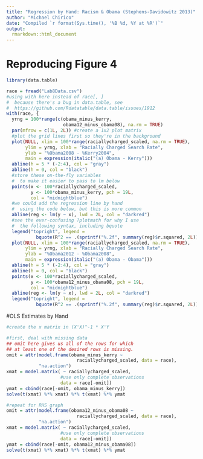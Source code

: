 ```yaml
---
title: "Regression by Hand: Racism & Obama (Stephens-Davidowitz 2013)"
author: "Michael Chirico"
date: "Compiled `r format(Sys.time(), '%B %d, %Y at %R')`"
output: 
  rmarkdown::html_document
---
```


# Reproducing Figure 4

```r
library(data.table)

race = fread("Lab8Data.csv")
#using with here instead of race[, ]
#  because there's a bug in data.table, see
#  https://github.com/Rdatatable/data.table/issues/1912
with(race, {
  yrng = 100*range(c(obama_minus_kerry,
                     obama12_minus_obama08), na.rm = TRUE)
  par(mfrow = c(1L, 2L)) #create a 1x2 plot matrix
  #plot the grid lines first so they're in the background
  plot(NULL, xlim = 100*range(raciallycharged_scaled, na.rm = TRUE),
       ylim = yrng, xlab = "Racially Charged Search Rate",
       ylab = "%Obama2008 - %Kerry2004",
       main = expression(italic("(a) Obama - Kerry")))
  abline(h = 5 * (-2:4), col = "gray")
  abline(h = 0, col = "black")
  #store these on-the-fly variables
  #  to make it easier to pass to lm below
  points(x <- 100*raciallycharged_scaled,
         y <- 100*obama_minus_kerry, pch = 19L,
         col = "midnightblue")
  #we could add the regression line by hand
  #  using the code below, but this is more common
  abline(reg <- lm(y ~ x), lwd = 2L, col = "darkred")
  #see the ever-confusing ?plotmath for why I use
  #  the following syntax, including bquote
  legend("topright", legend = 
           bquote(R^2 == .(sprintf("%.2f", summary(reg)$r.squared, 2L))))
  plot(NULL, xlim = 100*range(raciallycharged_scaled, na.rm = TRUE),
       ylim = yrng, xlab = "Racially Charged Search Rate",
       ylab = "%Obama2012 - %Obama2008",
       main = expression(italic("(a) Obama - Obama")))
  abline(h = 5 * (-2:4), col = "gray")
  abline(h = 0, col = "black")
  points(x <- 100*raciallycharged_scaled,
         y <- 100*obama12_minus_obama08, pch = 19L,
         col = "midnightblue")
  abline(reg <- lm(y ~ x), lwd = 2L, col = "darkred")
  legend("topright", legend = 
           bquote(R^2 == .(sprintf("%.2f", summary(reg)$r.squared, 2L))))})

```

#OLS Estimates by Hand

```r
#create the x matrix in (X'X)^-1 * X'Y

#first, deal with missing data
## omit here gives us all of the rows for which
## at least one of the desired rows is missing.
omit = attr(model.frame(obama_minus_kerry ~ 
                          raciallycharged_scaled, data = race),
            "na.action")
xmat = model.matrix( ~ raciallycharged_scaled,
                    #use only complete observations
                    data = race[-omit])
ymat = cbind(race[-omit, obama_minus_kerry])
solve(t(xmat) %*% xmat) %*% t(xmat) %*% ymat

#repeat for RHS graph
omit = attr(model.frame(obama12_minus_obama08 ~ 
                          raciallycharged_scaled, data = race),
            "na.action")
xmat = model.matrix( ~ raciallycharged_scaled,
                    #use only complete observations
                    data = race[-omit])
ymat = cbind(race[-omit, obama12_minus_obama08])
solve(t(xmat) %*% xmat) %*% t(xmat) %*% ymat
```
